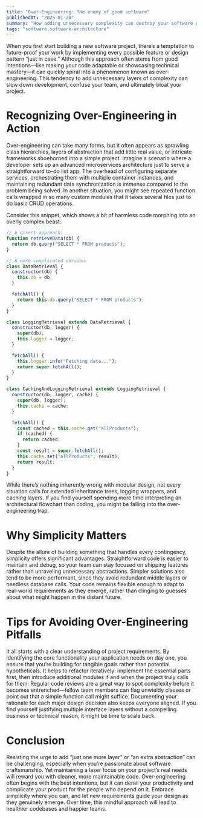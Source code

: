 ```yaml
---
title: "Over-Engineering: The enemy of good software"
publishedAt: "2025-01-20"
summary: "How adding unnecessary complexity can destroy your software projects in the long run, and why simplicity often wins the race."
tags: "software,software-architecture"
---
```


When you first start building a new software project, there’s a temptation to future-proof your work by implementing every possible feature or design pattern “just in case.” Although this approach often stems from good intentions—like making your code adaptable or showcasing technical mastery—it can quickly spiral into a phenomenon known as over-engineering. This tendency to add unnecessary layers of complexity can slow down development, confuse your team, and ultimately bloat your project.

# Recognizing Over-Engineering in Action

Over-engineering can take many forms, but it often appears as sprawling class hierarchies, layers of abstraction that add little real value, or intricate frameworks shoehorned into a simple project. Imagine a scenario where a developer sets up an advanced microservices architecture just to serve a straightforward to-do list app. The overhead of configuring separate services, orchestrating them with multiple container instances, and maintaining redundant data synchronization is immense compared to the problem being solved. In another situation, you might see repeated function calls wrapped in so many custom modules that it takes several files just to do basic CRUD operations.

Consider this snippet, which shows a bit of harmless code morphing into an overly complex beast:

```js
// A direct approach:
function retrieveData(db) {
  return db.query("SELECT * FROM products");
}

// A more complicated version:
class DataRetrieval {
  constructor(db) {
    this.db = db;
  }

  fetchAll() {
    return this.db.query("SELECT * FROM products");
  }
}

class LoggingRetrieval extends DataRetrieval {
  constructor(db, logger) {
    super(db);
    this.logger = logger;
  }

  fetchAll() {
    this.logger.info("Fetching data...");
    return super.fetchAll();
  }
}

class CachingAndLoggingRetrieval extends LoggingRetrieval {
  constructor(db, logger, cache) {
    super(db, logger);
    this.cache = cache;
  }

  fetchAll() {
    const cached = this.cache.get("allProducts");
    if (cached) {
      return cached;
    }
    const result = super.fetchAll();
    this.cache.set("allProducts", result);
    return result;
  }
}
```

While there’s nothing inherently wrong with modular design, not every situation calls for extended inheritance trees, logging wrappers, and caching layers. If you find yourself spending more time interpreting an architectural flowchart than coding, you might be falling into the over-engineering trap.

# Why Simplicity Matters

Despite the allure of building something that handles every contingency, simplicity offers significant advantages. Straightforward code is easier to maintain and debug, so your team can stay focused on shipping features rather than unraveling unnecessary abstractions. Simpler solutions also tend to be more performant, since they avoid redundant middle layers or needless database calls. Your code remains flexible enough to adapt to real-world requirements as they emerge, rather than clinging to guesses about what might happen in the distant future.

# Tips for Avoiding Over-Engineering Pitfalls

It all starts with a clear understanding of project requirements. By identifying the core functionality your application needs on day one, you ensure that you’re building for tangible goals rather than potential hypotheticals. It helps to refactor iteratively: implement the essential parts first, then introduce additional modules if and when the project truly calls for them. Regular code reviews are a great way to spot complexity before it becomes entrenched—fellow team members can flag unwieldy classes or point out that a simple function call might suffice. Documenting your rationale for each major design decision also keeps everyone aligned. If you find yourself justifying multiple interface layers without a compelling business or technical reason, it might be time to scale back.

# Conclusion

Resisting the urge to add “just one more layer” or “an extra abstraction” can be challenging, especially when you’re passionate about software craftsmanship. Yet maintaining a laser focus on your project’s real needs will reward you with cleaner, more maintainable code. Over-engineering often begins with the best intentions, but it can derail your productivity and complicate your product for the people who depend on it. Embrace simplicity where you can, and let new requirements guide your design as they genuinely emerge. Over time, this mindful approach will lead to healthier codebases and happier teams.
